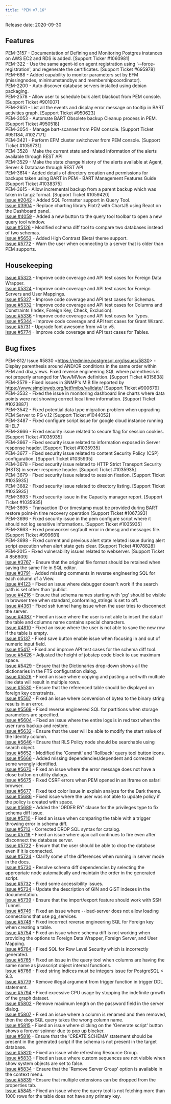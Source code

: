 ```yaml
---
title: "PEM v7.16"
---
```


Release date: 2020-09-30

## Features

PEM-3157 - Documentation of Defining and Monitoring Postgres instances on AWS EC2 and RDS is added. \[Support Ticker #1060981]  
PEM-322 - Use the same agent-id on agent registration using '--force-registration', and regenerate the certificates. \[Support Ticket #695978]  
PEM-688 - Added capability to monitor parameters set by EFM (missingnodes, minimumstandbys and membershipcoordinator).  
PEM-2200 - Auto discover database servers installed using debian packaging.  
PEM-2578 - Allow user to schedule bulk alert blackout from PEM console. \[Support Ticket #901007]  
PEM-2651 - List all the events and display error message on tooltip in BART activities graph. \[Support Ticket #950623]  
PEM-3053 - Automate BART Obsolete backup Cleanup process in PEM. \[Support Ticket #950518]  
PEM-3054 - Manage bart-scanner from PEM console. \[Support Ticket #951184, #1027171]  
PEM-3421 - Perform EFM cluster switchover from PEM console. \[Support Ticket #1059731]  
PEM-3528 - Make the current state and related information of the alerts available through REST API  
PEM-3529 - Make the state change history of the alerts available at Agent, Server & Database through REST API  
PEM-3614 - Added details of directory creation and permissions for backups taken using BART in PEM - BART Management Features Guide \[Support Ticket #1038375]  
PEM-3615 - Allow incremental backup from a parent backup which was taken in tar.gz format. \[Support Ticket #1059420]  
[Issue #2042](https://redmine.postgresql.org/issues/2042) - Added SQL Formatter support in Query Tool.  
[Issue #3904](https://redmine.postgresql.org/issues/3904) - Replace charting library Flotr2 with ChartJS using React on the Dashboard panel.  
[Issue #4059](https://redmine.postgresql.org/issues/4059) - Added a new button to the query tool toolbar to open a new query tool window.  
[Issue #5126](https://redmine.postgresql.org/issues/5126) - Modified schema diff tool to compare two databases instead of two schemas.  
[Issue #5653](https://redmine.postgresql.org/issues/5653) - Added High Contrast (Beta) theme support.  
[Issue #5772](https://redmine.postgresql.org/issues/5772) - Warn the user when connecting to a server that is older than PEM supports.

## Housekeeping

[Issue #5323](https://redmine.postgresql.org/issues/5323) - Improve code coverage and API test cases for Foreign Data Wrapper.  
[Issue #5324](https://redmine.postgresql.org/issues/5324) - Improve code coverage and API test cases for Foreign Servers and User Mappings.  
[Issue #5327](https://redmine.postgresql.org/issues/5327) - Improve code coverage and API test cases for Schemas.  
[Issue #5332](https://redmine.postgresql.org/issues/5332) - Improve code coverage and API test cases for Columns and Constraints (Index, Foreign Key, Check, Exclusion).  
[Issue #5336](https://redmine.postgresql.org/issues/5336) - Improve code coverage and API test cases for Types.  
[Issue #5344](https://redmine.postgresql.org/issues/5344) - Improve code coverage and API test cases for Grant Wizard.  
[Issue #5731](https://redmine.postgresql.org/issues/5731) - Upgrade font awesome from v4 to v5.  
[Issue #5774](https://redmine.postgresql.org/issues/5774) - Improve code coverage and API test cases for Tables.

## Bug fixes

PEM-812/ <span class="title-ref">Issue #5830 &lt;<https://redmine.postgresql.org/issues/5830>></span> - Display parenthesis around AND/OR conditions in the same order within PEM and dba_views. Fixed reverse engineering SQL where parenthesis is not properly arranged for View/MView definition. \[Support Ticket #315838]  
PEM-2579 - Fixed issues in SNMP's MIB file reported by <https://www.simpleweb.org/ietf/mibs/validate/> \[Support Ticket #900679]  
PEM-3532 - Fixed the issue in monitoring dashboard line charts where data points were not showing correct local time information. \[Support Ticket #1023887]  
PEM-3542 - Fixed potential data type migration problem when upgrading PEM Server to PG v.12 \[Support Ticket #1044052]  
PEM-3487 - Fixed configure script issue for google cloud instance running RHEL7  
PEM-3666 - Fixed security issue related to secure flag for session cookies. \[Support Ticket #1035935]  
PEM-3667 - Fixed security issue related to information exposed in Server response header. \[Support Ticket #1035935]  
PEM-3677 - Fixed security issue related to content Security Policy (CSP) configuration. \[Support Ticket #1035935]  
PEM-3678 - Fixed security issue related to HTTP Strict Transport Security (HSTS) in server response header. \[Support Ticket #1035935]  
PEM-3679 - Fixed security issue related to session fixation. \[Support Ticket #1035935]  
PEM-3682 - Fixed security issue related to directory listing. \[Support Ticket #1035935]  
PEM-3693 - Fixed security issue in the Capacity manager report. \[Support Ticket #1035935]  
PEM-3695 - Transaction ID or timestamp must be provided during BART restore point-in time recovery operation \[Support Ticket #1067393]  
PEM-3696 - Fixed security issue in the pem configure script where it should not log sensitive informations. \[Support Ticket #1035935]  
PEM-3663 - Fixed pemworker segfault error in dmesg and messages file. \[Support Ticket #999681]  
PEM-3698 - Fixed current and previous alert state related issue during alert script execution when alert state gets clear. \[Support Ticket #1078828]  
PEM-2015 - Fixed vulnerability issues related to webserver. \[Support Ticket # 856609]  
[Issue #3767](https://redmine.postgresql.org/issues/3767) - Ensure that the original file format should be retained when saving the same file in SQL editor.  
[Issue #3791](https://redmine.postgresql.org/issues/3791) - Added missing comments in reverse engineering SQL for each column of a View.  
[Issue #4123](https://redmine.postgresql.org/issues/4123) - Fixed an issue where debugger doesn't work if the search path is set other than 'public'.  
[Issue #4216](https://redmine.postgresql.org/issues/4216) - Ensure that schema names starting with 'pg' should be visible in browser tree when standard_conforming_strings is set to off.  
[Issue #4361](https://redmine.postgresql.org/issues/4361) - Fixed ssh tunnel hang issue when the user tries to disconnect the server.  
[Issue #4387](https://redmine.postgresql.org/issues/4387) - Fixed an issue where the user is not able to insert the data if the table and columns name contains special characters.  
[Issue #4810](https://redmine.postgresql.org/issues/4810) - Fixed an issue where the user is not able to save the new row if the table is empty.  
[Issue #5137](https://redmine.postgresql.org/issues/5137) - Fixed save button enable issue when focusing in and out of numeric input field.  
[Issue #5417](https://redmine.postgresql.org/issues/5417) - Fixed and improve API test cases for the schema diff tool.  
[Issue #5426](https://redmine.postgresql.org/issues/5426) - Adjusted the height of jobstep code block to use maximum space.  
[Issue #5429](https://redmine.postgresql.org/issues/5429) - Ensure that the Dictionaries drop-down shows all the dictionaries in the FTS configuration dialog.  
[Issue #5526](https://redmine.postgresql.org/issues/5526) - Fixed an issue where copying and pasting a cell with multiple line data will result in multiple rows.  
[Issue #5530](https://redmine.postgresql.org/issues/5530) - Ensure that the referenced table should be displayed on foreign key constraints.  
[Issue #5567](https://redmine.postgresql.org/issues/5567) - Fixed an issue where conversion of bytea to the binary string results in an error.  
[Issue #5569](https://redmine.postgresql.org/issues/5569) - Fixed reverse engineered SQL for partitions when storage parameters are specified.  
[Issue #5604](https://redmine.postgresql.org/issues/5604) - Fixed an issue where the entire logs is in red text when the user runs backup and restore.  
[Issue #5632](https://redmine.postgresql.org/issues/5632) - Ensure that the user will be able to modify the start value of the Identity column.  
[Issue #5646](https://redmine.postgresql.org/issues/5646) - Ensure that RLS Policy node should be searchable using search object.  
[Issue #5652](https://redmine.postgresql.org/issues/5652) - Modified the 'Commit' and 'Rollback' query tool button icons.  
[Issue #5666](https://redmine.postgresql.org/issues/5666) - Added missing dependencies/dependent and corrected some wrongly identified.  
[Issue #5670](https://redmine.postgresql.org/issues/5670) - Fixed an issue where the error message does not have a close button on utility dialogs.  
[Issue #5675](https://redmine.postgresql.org/issues/5675) - Fixed CSRF errors when PEM opened in an iframe on safari browser.  
[Issue #5677](https://redmine.postgresql.org/issues/5677) - Fixed text color issue in explain analyze for the Dark theme.  
[Issue #5686](https://redmine.postgresql.org/issues/5686) - Fixed issue where the user was not able to update policy if the policy is created with space.  
[Issue #5689](https://redmine.postgresql.org/issues/5689) - Added the 'ORDER BY' clause for the privileges type to fix schema diff issue.  
[Issue #5710](https://redmine.postgresql.org/issues/5710) - Fixed an issue when comparing the table with a trigger throwing error in schema diff.  
[Issue #5713](https://redmine.postgresql.org/issues/5713) - Corrected DROP SQL syntax for catalog.  
[Issue #5716](https://redmine.postgresql.org/issues/5716) - Fixed an issue where ajax call continues to fire even after disconnect the database server.  
[Issue #5722](https://redmine.postgresql.org/issues/5722) - Ensure that the user should be able to drop the database even if it is connected.  
[Issue #5724](https://redmine.postgresql.org/issues/5724) - Clarify some of the differences when running in server mode in the docs.  
[Issue #5730](https://redmine.postgresql.org/issues/5730) - Resolve schema diff dependencies by selecting the appropriate node automatically and maintain the order in the generated script.  
[Issue #5732](https://redmine.postgresql.org/issues/5732) - Fixed some accessibility issues.  
[Issue #5734](https://redmine.postgresql.org/issues/5734) - Update the description of GIN and GiST indexes in the documentation.  
[Issue #5739](https://redmine.postgresql.org/issues/5739) - Ensure that the import/export feature should work with SSH Tunnel.  
[Issue #5746](https://redmine.postgresql.org/issues/5746) - Fixed an issue where --load-server does not allow loading connections that use pg_services.  
[Issue #5748](https://redmine.postgresql.org/issues/5748) - Fixed incorrect reverse engineering SQL for Foreign key when creating a table.  
[Issue #5754](https://redmine.postgresql.org/issues/5754) - Fixed an issue where schema diff is not working when providing the options to Foreign Data Wrapper, Foreign Server, and User Mapping.  
[Issue #5764](https://redmine.postgresql.org/issues/5764) - Fixed SQL for Row Level Security which is incorrectly generated.  
[Issue #5765](https://redmine.postgresql.org/issues/5765) - Fixed an issue in the query tool when columns are having the same name as javascript object internal functions.  
[Issue #5766](https://redmine.postgresql.org/issues/5766) - Fixed string indices must be integers issue for PostgreSQL &lt; 9.3.  
[Issue #5779](https://redmine.postgresql.org/issues/5779) - Remove illegal argument from trigger function in trigger DDL statement.  
[Issue #5794](https://redmine.postgresql.org/issues/5794) - Fixed excessive CPU usage by stopping the indefinite growth of the graph dataset.  
[Issue #5802](https://redmine.postgresql.org/issues/5802) - Remove maximum length on the password field in the server dialog.  
[Issue #5807](https://redmine.postgresql.org/issues/5807) - Fixed an issue where a column is renamed and then removed, then the drop SQL query takes the wrong column name.  
[Issue #5815](https://redmine.postgresql.org/issues/5815) - Fixed an issue where clicking on the 'Generate script' button shows a forever spinner due to pop up blocker.  
[Issue #5816](https://redmine.postgresql.org/issues/5816) - Ensure that the 'CREATE SCHEMA' statement should be present in the generated script if the schema is not present in the target database.  
[Issue #5820](https://redmine.postgresql.org/issues/5820) - Fixed an issue while refreshing Resource Group.  
[Issue #5833](https://redmine.postgresql.org/issues/5833) - Fixed an issue where custom sequences are not visible when show system objects are set to false.  
[Issue #5834](https://redmine.postgresql.org/issues/5834) - Ensure that the 'Remove Server Group' option is available in the context menu.  
[Issue #5839](https://redmine.postgresql.org/issues/5839) - Ensure that multiple extensions can be dropped from the properties tab.  
[Issue #5845](https://redmine.postgresql.org/issues/5845) - Fixed an issue where the query tool is not fetching more than 1000 rows for the table does not have any primary key.
